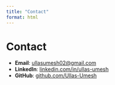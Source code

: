 ```yaml
---
title: "Contact"
format: html
---
```


# Contact

- **Email**: [ullasumesh02@gmail.com](mailto:ullasumesh02@gmail.com)
- **LinkedIn**: [linkedin.com/in/ullas-umesh](https://www.linkedin.com/in/ullas-umesh/)
- **GitHub**: [github.com/Ullas-Umesh](https://github.com/Ullas-Umesh)
